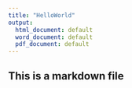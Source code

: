 ```yaml
---
title: "HelloWorld"
output:
  html_document: default
  word_document: default
  pdf_document: default
---
```



## This is a markdown file
